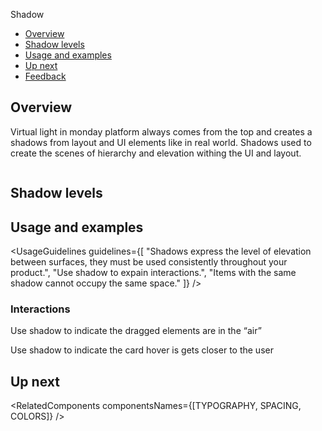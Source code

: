 
<Meta title="Foundations/Shadow" />

<!--- Component documentation -->

<ComponentNameDecorator withFoundationBackground>Shadow</ComponentNameDecorator>

- [Overview](#overview)
- [Shadow levels](#shadow-levels)
- [Usage and examples](#usage-and-examples)
- [Up next](#up-next)
- [Feedback](#feedback)

## Overview

Virtual light in monday platform always comes from the top and creates a shadows from layout and UI elements like in real world.
Shadows used to create the scenes of hierarchy and elevation withing the UI and layout.

<img src={shadowsSketch} className="monday-storybook-shadow_overview-image" alt="" />

## Shadow levels

<ShadowLevels />

## Usage and examples

<UsageGuidelines
  guidelines={[
    "Shadows express the level of elevation between surfaces, they must be used consistently throughout your product.",
    "Use shadow to expain interactions.",
    "Items with the same shadow cannot occupy the same space."
  ]}
/>

### Interactions

Use shadow to indicate the dragged elements are in the “air”

<DragShadowExample />

Use shadow to indicate the card hover is gets closer to the user

<CardShadowExample />

## Up next

<RelatedComponents componentsNames={[TYPOGRAPHY, SPACING, COLORS]} />

